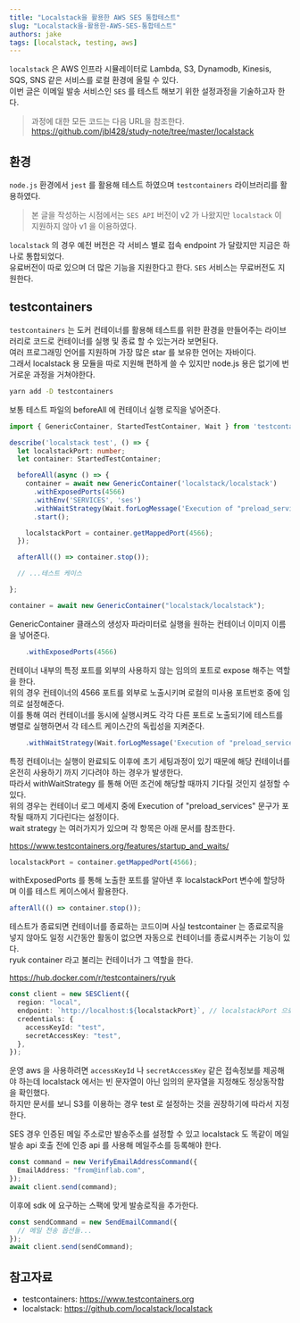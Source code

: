```yaml
---
title: "Localstack을 활용한 AWS SES 통합테스트"
slug: "Localstack을-활용한-AWS-SES-통합테스트"
authors: jake
tags: [localstack, testing, aws]
---
```


`localstack` 은 AWS 인프라 시뮬레이터로 Lambda, S3, Dynamodb, Kinesis, SQS, SNS 같은 서비스를 로컬 환경에 올릴 수 있다.  
이번 글은 이메일 발송 서비스인 `SES` 를 테스트 해보기 위한 설정과정을 기술하고자 한다.

<!--truncate-->

> 과정에 대한 모든 코드는 다음 URL을 참조한다.  
> https://github.com/jbl428/study-note/tree/master/localstack

## 환경

`node.js` 환경에서 `jest` 를 활용해 테스트 하였으며 `testcontainers` 라이브러리를 활용하였다.

> 본 글을 작성하는 시점에서는 `SES API` 버전이 v2 가 나왔지만 `localstack` 이 지원하지 않아 v1 을 이용하였다.

`localstack` 의 경우 예전 버전은 각 서비스 별로 접속 endpoint 가 달랐지만 지금은 하나로 통합되었다.  
유료버전이 따로 있으며 더 많은 기능을 지원한다고 한다. `SES` 서비스는 무료버전도 지원한다.

## testcontainers

`testcontainers` 는 도커 컨테이너를 활용해 테스트를 위한 환경을 만들어주는 라이브러리로 코드로 컨테이너를 실행 및 종료 할 수 있는거라 보면된다.  
여러 프로그래밍 언어를 지원하며 가장 많은 star 를 보유한 언어는 자바이다.  
그래서 localstack 용 모듈을 따로 지원해 편하게 쓸 수 있지만 node.js 용은 없기에 번거로운 과정을 거쳐야한다.

```sh
yarn add -D testcontainers
```

보통 테스트 파일의 beforeAll 에 컨테이너 실행 로직을 넣어준다.

```ts
import { GenericContainer, StartedTestContainer, Wait } from 'testcontainers';

describe('localstack test', () => {
  let localstackPort: number;
  let container: StartedTestContainer;

  beforeAll(async () => {
    container = await new GenericContainer('localstack/localstack')
      .withExposedPorts(4566)
      .withEnv('SERVICES', 'ses')
      .withWaitStrategy(Wait.forLogMessage('Execution of "preload_services"'))
      .start();

    localstackPort = container.getMappedPort(4566);
  });

  afterAll(() => container.stop());

  // ...테스트 케이스

};
```

```ts
container = await new GenericContainer("localstack/localstack");
```

GenericContainer 클래스의 생성자 파라미터로 실행을 원하는 컨테이너 이미지 이름을 넣어준다.

```ts
    .withExposedPorts(4566)
```

컨테이너 내부의 특정 포트를 외부의 사용하지 않는 임의의 포트로 expose 해주는 역할을 한다.  
위의 경우 컨테이너의 4566 포트를 외부로 노출시키며 로컬의 미사용 포트번호 중에 임의로 설정해준다.  
이를 통해 여러 컨테이너를 동시에 실행시켜도 각각 다른 포트로 노출되기에 테스트를 병렬로 실행하면서 각 테스트 케이스간의 독립성을 지켜준다.

```ts
    .withWaitStrategy(Wait.forLogMessage('Execution of "preload_services"'))
```

특정 컨테이너는 실행이 완료되도 이후에 초기 세팅과정이 있기 때문에 해당 컨테이너를 온전히 사용하기 까지 기다려야 하는 경우가 발생한다.  
따라서 withWaitStrategy 를 통해 어떤 조건에 해당할 때까지 기다릴 것인지 설정할 수 있다.  
위의 경우는 컨테이너 로그 메세지 중에 Execution of "preload_services" 문구가 포착될 때까지 기다린다는 설정이다.  
wait strategy 는 여러가지가 있으며 각 항목은 아래 문서를 참조한다.

https://www.testcontainers.org/features/startup_and_waits/

```ts
localstackPort = container.getMappedPort(4566);
```

withExposedPorts 를 통해 노출한 포트를 알아낸 후 localstackPort 변수에 할당하며 이를 테스트 케이스에서 활용한다.

```ts
afterAll(() => container.stop());
```

테스트가 종료되면 컨테이너를 종료하는 코드이며 사실 testcontainer 는 종료로직을 넣지 않아도 일정 시간동안 활동이 없으면 자동으로 컨테이너를 종료시켜주는 기능이 있다.  
ryuk container 라고 불리는 컨테이너가 그 역할을 한다.

https://hub.docker.com/r/testcontainers/ryuk

```ts
const client = new SESClient({
  region: "local",
  endpoint: `http://localhost:${localstackPort}`, // localstackPort 으로 포트설정
  credentials: {
    accessKeyId: "test",
    secretAccessKey: "test",
  },
});
```

운영 aws 을 사용하려면 `accessKeyId` 나 `secretAccessKey` 같은 접속정보를 제공해야 하는데 localstack 에서는 빈 문자열이 아닌 임의의 문자열을 지정해도 정상동작함을 확인했다.  
하지만 문서를 보니 S3를 이용하는 경우 test 로 설정하는 것을 권장하기에 따라서 지정한다.

SES 경우 인증된 메일 주소로만 발송주소를 설정할 수 있고 localstack 도 똑같이 메일발송 api 호출 전에 인증 api 를 사용해 메일주소를 등록해야 한다.

```ts
const command = new VerifyEmailAddressCommand({
  EmailAddress: "from@inflab.com",
});
await client.send(command);
```

이후에 sdk 에 요구하는 스팩에 맞게 발송로직을 추가한다.

```ts
const sendCommand = new SendEmailCommand({
  // 메일 전송 옵션들...
});
await client.send(sendCommand);
```

## 참고자료

- testcontainers: https://www.testcontainers.org
- localstack: https://github.com/localstack/localstack
